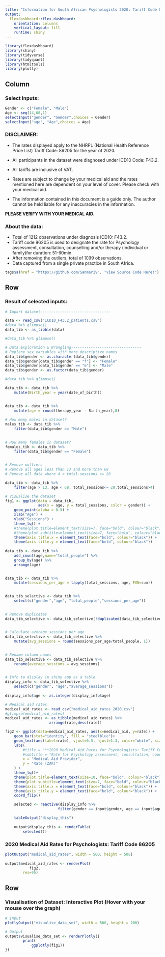 ```yaml
---
title: "Information for South African Psychologists 2020: Tariff Code 86205"
output: 
  flexdashboard::flex_dashboard:
    orientation: columns
    vertical_layout: fill
    runtime: shiny
---
```


```r
library(flexdashboard)
library(shiny)
library(tidyverse)
library(tidyquant)
library(htmltools)
library(plotly)
```

Column {.sidebar data-width=300}
-----------------------------------------------------------------------

### Select Inputs:
```r
Gender <- c("Female", "Male")
Age <- seq(14,68,1)
selectInput("gender", "Gender",choices = Gender)
selectInput("age", "Age",choices = Age)
```


### **DISCLAIMER:**
-  The rates displayed apply to the NHRPL (National Health Reference Price List) Tariff Code: 86205 for the year of 2020.

-  All participants in the dataset were diagnosed under ICD10 Code: F43.2.

-  All tariffs are inclusive of VAT.

-  Rates are subject to change by your medical aid and the rates mentioned here are dependent on your level of cover. Please check with your medical aid.

-  The information contained in this document is a guide only. The author cannot be held liable for any inaccuracies in the information.
        
**PLEASE VERIFY WITH YOUR MEDICAL AID.**

### About the data:
-  Total of 1212 observations under diagnosis ICD10: F43.2.
-  Tariff code 86205 is used to designate the rate for Psychology assessment, consultation, counselling and/or therapy (individual or family)for duration: 51-60min.
-  After removing the outliers, total of 1099 observations.
-  Data captured from a single private practice in South Africa.

```r
tags$a(href = "https://github.com/SanmariV", "View Source Code Here!")
```

Row {data-height=150, data-width=400}
-----------------------------------------------------------------------

### **Result of selected inputs:**
```r
# Import dataset--------------------------------

data <- read_csv("ICD10_F43.2_patients.csv")
#data %>% glimpse()
data_tib <- as_tibble(data)

#data_tib %>% glimpse()

# Data exploration & Wrangling--------------------------------
# Replace sex variables with more descriptive names
data_tib$gender <- as.character(data_tib$gender)
data_tib$gender[data_tib$gender == "f"] <- "Female"
data_tib$gender[data_tib$gender == "m"] <- "Male"
data_tib$gender <- as.factor(data_tib$gender)

#data_tib %>% glimpse()

data_tib <- data_tib %>% 
    mutate(Birth_year = year(date_of_birth))
    

data_tib <- data_tib %>% 
    mutate(age = round(therapy_year - Birth_year),0) 
    
# How many males in dataset?
males_tib <- data_tib %>% 
    filter(data_tib$gender == "Male") 
   

# How many females in dataset?
females_tib <- data_tib %>% 
    filter(data_tib$gender == "Female")
    

# Remove outliers
# Remove all ages less than 13 and more than 68
# Remove all data where 4 < total-sessions <= 20

data_tib <- data_tib %>% 
    filter(age > 13, age < 68, total_sessions<= 20,total_sessions>4)

# Visualise the dataset
fig1 <- ggplot(data = data_tib, 
               aes(x = age, y = total_sessions, color = gender)) + 
    geom_point(alpha = 0.5) + 
    xlab("Age") +
    ylab("Sessions") +
    theme_tq() +
    #theme(plot.title=element_text(size=7, face="bold", colour="black")) +
    #theme(plot.subtitle=element_text(size=7, face="bold", colour="black")) +
    theme(axis.title.x = element_text(face="bold", colour="black")) +
    theme(axis.title.y = element_text(face="bold", colour="black"))
    
data_tib <- data_tib %>% 
    add_count(age,name="total_people") %>%
    group_by(age) %>% 
    arrange(age) 
    

data_tib <- data_tib %>% 
    mutate(sessions_per_age = tapply(total_sessions, age, FUN=sum))  
    

data_tib_selective <- data_tib %>% 
    select(c("gender","age", "total_people","sessions_per_age"))
   

# Remove duplicates
data_tib_selective <- data_tib_selective[!duplicated(data_tib_selective[,c("gender","age", "total_people","sessions_per_age")]),] 
    

# Calculate average sessions per age
data_tib_selective <- data_tib_selective %>% 
    mutate(avg_sessions = round(sessions_per_age/total_people, 1))  
    

# Rename column names
data_tib_selective <- data_tib_selective %>% 
    rename(average_sessions = avg_sessions)
   

# Info to display in shiny app as a table
display_info <- data_tib_selective %>% 
    select(c("gender", "age","average_sessions"))
    
display_info$age <- as.integer(display_info$age)

# Medical aid rates
medical_aid_rates <- read_csv("medical_aid_rates_2020.csv")
#glimpse(medical_aid_rates)
medical_aid_rates <- as_tibble(medical_aid_rates) %>% 
                    arrange(rate,desc(rate))

fig2 <- ggplot(data=medical_aid_rates, aes(x=medical_aid, y=rate)) +
    geom_bar(stat="identity", fill = "steelblue")+
    geom_text(aes(label=rate), vjust=0.5, hjust=1.3, color="white", size=3.5)+
    labs(
        #title = "**2020 Medical Aid Rates for Psychologists: Tariff Code 86205",
        #subtitle = "Rate for Psychology assessment, consultation, counsellingand/or therapy (individual or family). Duration: 51-60min.",
        x = "Medical Aid Provider",
        y = "Rate (ZAR)"
    ) +
    theme_tq()+
    theme(plot.title=element_text(size=10, face="bold", colour="black")) +
    theme(plot.subtitle=element_text(size=7, face="bold", colour="black")) +
    theme(axis.title.x = element_text(face="bold", colour="black")) +
    theme(axis.title.y = element_text(face="bold", colour="black")) +
    coord_flip()
```


```r
    selected <- reactive(display_info %>% 
                        filter(gender == input$gender, age == input$age))

    tableOutput("display_this")
    
    output$display_this <- renderTable(
        selected())
```

### **2020 Medical Aid Rates for Psychologists: Tariff Code 86205**

```r
plotOutput("medical_aid_rates", width = 500, height = 500)
           
output$medical_aid_rates <- renderPlot(
           fig2,
        res=96)
```

Row {data-height=350}
-----------------------------------------------------------------------

### **Visualisation of Dataset:** Interactive Plot (Hover with your mouse over the graph)

```r
# Input
plotlyOutput("visualise_data_set", width = 500, height = 200)

# Output
output$visualise_data_set <- renderPlotly({
        print(
            ggplotly(fig1))
})
```


